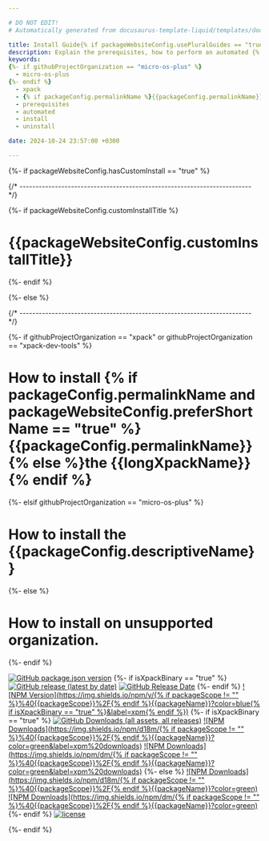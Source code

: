 ```yaml
---

# DO NOT EDIT!
# Automatically generated from docusaurus-template-liquid/templates/docusaurus.

title: Install Guide{% if packageWebsiteConfig.usePluralGuides == "true" %}s{% endif %}
description: Explain the prerequisites, how to perform an automated {% if isXpackBinary == "true" %}or manual {% endif %}installation, how to uninstall{% if isXpackBinary == "true" %}, and the folder hierarchies{% endif %}.
keywords:
{%- if githubProjectOrganization == "micro-os-plus" %}
  - micro-os-plus
{%- endif %}
  - xpack
  - {% if packageConfig.permalinkName %}{{packageConfig.permalinkName}}{% else %}{{packageName}}{% endif %}
  - prerequisites
  - automated
  - install
  - uninstall

date: 2024-10-24 23:57:00 +0300

---
```


{%- if packageWebsiteConfig.hasCustomInstall == "true" %}


{/* ------------------------------------------------------------------------ */}

{%- if packageWebsiteConfig.customInstallTitle %}

# {{packageWebsiteConfig.customInstallTitle}}

{%- endif %}

<ProjectContent />

{%- else %}


{/* ------------------------------------------------------------------------ */}

{%- if githubProjectOrganization == "xpack" or githubProjectOrganization == "xpack-dev-tools" %}

# How to install {% if packageConfig.permalinkName and packageWebsiteConfig.preferShortName == "true" %}{{packageConfig.permalinkName}}{% else %}the {{longXpackName}}{% endif %}

{%- elsif githubProjectOrganization == "micro-os-plus" %}

# How to install the {{packageConfig.descriptiveName}}

{%- else %}

# How to install on unsupported organization.

{%- endif %}

[![GitHub package.json version](https://img.shields.io/github/package-json/v/{{githubProjectOrganization}}/{{githubProjectName}}?color=blue)](https://github.com/{{githubProjectOrganization}}/{{githubProjectName}}/blob/{{branchMain}}/package.json)
{%- if isXpackBinary == "true" %}
[![GitHub release (latest by date)](https://img.shields.io/github/v/release/{{githubProjectOrganization}}/{{githubProjectName}}?color=blue)](https://github.com/{{githubProjectOrganization}}/{{githubProjectName}}/releases)
[![GitHub Release Date](https://img.shields.io/github/release-date/{{githubProjectOrganization}}/{{githubProjectName}})](https://github.com/{{githubProjectOrganization}}/{{githubProjectName}}/releases)
{%- endif %}
[![NPM Version](https://img.shields.io/npm/v/{% if packageScope != "" %}%40{{packageScope}}%2F{% endif %}{{packageName}}?color=blue{% if isXpackBinary == "true" %}&label=xpm{% endif %})](https://www.npmjs.com/package/{{packageScopedName}}/)
{%- if isXpackBinary == "true" %}
[![GitHub Downloads (all assets, all releases)](https://img.shields.io/github/downloads/{{githubProjectOrganization}}/{{githubProjectName}}/total)](https://somsubhra.github.io/github-release-stats/?username={{githubProjectOrganization}}&repository={{githubProjectName}})
[![NPM Downloads](https://img.shields.io/npm/d18m/{% if packageScope != "" %}%40{{packageScope}}%2F{% endif %}{{packageName}}?color=green&label=xpm%20downloads)](https://www.npmjs.com/package/{{packageScopedName}}/)
[![NPM Downloads](https://img.shields.io/npm/dm/{% if packageScope != "" %}%40{{packageScope}}%2F{% endif %}{{packageName}}?color=green&label=xpm%20downloads)](https://www.npmjs.com/package/{{packageScopedName}}/)
{%- else %}
[![NPM Downloads](https://img.shields.io/npm/d18m/{% if packageScope != "" %}%40{{packageScope}}%2F{% endif %}{{packageName}}?color=green)](https://www.npmjs.com/package/{{packageScopedName}}/)
[![NPM Downloads](https://img.shields.io/npm/dm/{% if packageScope != "" %}%40{{packageScope}}%2F{% endif %}{{packageName}}?color=green)](https://www.npmjs.com/package/{{packageScopedName}}/)
{%- endif %}
[![license](https://img.shields.io/github/license/{{githubProjectOrganization}}/{{githubProjectName}})](https://github.com/{{githubProjectOrganization}}/{{githubProjectName}}/blob/{{branchMain}}/LICENSE)

<CommonContent />

{%- endif %}

